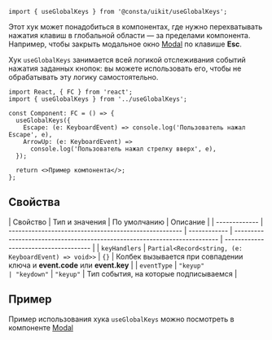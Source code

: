 ```tsx
import { useGlobalKeys } from '@consta/uikit/useGlobalKeys';
```

Этот хук может понадобиться в компонентах, где нужно перехватывать нажатия клавиш в глобальной области — за пределами компонента.
Например, чтобы закрыть модальное окно [Modal](/?path=/story/components-modal--playground) по клавише **Esc**.

Хук `useGlobalKeys` занимается всей логикой отслеживания событий нажатия заданных кнопок: вы можете использовать его,
чтобы не обрабатывать эту логику самостоятельно.

```tsx
import React, { FC } from 'react';
import { useGlobalKeys } from '../useGlobalKeys';

const Component: FC = () => {
  useGlobalKeys({
    Escape: (e: KeyboardEvent) => console.log('Пользователь нажал Escape', e),
    ArrowUp: (e: KeyboardEvent) =>
      console.log('Пользователь нажал стрелку вверх', e),
  });

  return <>Пример компонента</>;
};
```

## Свойства

| Свойство      | Тип и значения                                        | По умолчанию | Описание                                                                  |
| ------------- | ----------------------------------------------------- | ------------ | ------------------------------------------------------------------------- | ------------------------------------- |
| `keyHandlers` | `Partial<Record<string, (e: KeyboardEvent) => void>>` | `{}`         | Колбек вызывается при совпадении ключа и **event.code** или **event.key** |
| `eventType`   | `"keyup"                                              | "keydown"`   | `"keyup"`                                                                 | Тип события, на которые подписываемся |

## Пример

Пример использования хука `useGlobalKeys` можно посмотреть в компоненте [Modal](https://github.com/consta-design-system/uikit/blob/master/src/components/Modal/Modal.tsx)
